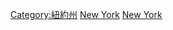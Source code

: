 {{Commons category|Nature of New York}}

[[Category:紐約州|Category:紐約州]]
[[Category:美國各州及領地環境|New York]]
[[Category:中大西洋地區環境|New York]]